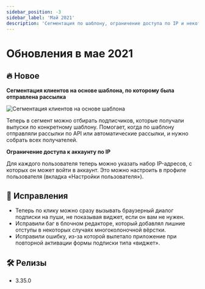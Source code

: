 ```yaml
---
sidebar_position: -3
sidebar_label: 'Май 2021'
description: 'Сегментация по шаблону, ограничение доступа по IP и некоторые исправления'
---
```



# Обновления в мае 2021

## 🔥 Новое

**Сегментация клиентов на основе шаблона, по которому была отправлена рассылка**

<p align="left">
  <img src={segmentEditor} alt="Сегментация клиентов на основе шаблона" />
</p>

Теперь в сегмент можно отбирать подписчиков, которые получали выпуски по конкретному шаблону. Помогает, когда по шаблону отправляли рассылки по API или автоматические рассылки, и нужно собрать всех получателей.

**Ограничение доступа к аккаунту по IP**

Для каждого пользователя теперь можно указать набор IP-адресов, с которых он может войти в аккаунт. Это можно настроить в профиле пользователя (вкладка «Настройки пользователя»).

## 🐛 Исправления

- Теперь по клику можно сразу вызывать браузерный диалог подписки на пуши, не показывая виджет, если он вам не нужен.
- Исправили баг в блочном редакторе, который добавлял лишние отступы в некоторых случаях многоколоночной вёрстки.
- Исправили ошибку, из-за которой вылетало приложение при повторной активации формы подписки типа «виджет».

## 🛠️ Релизы

- 3.35.0
